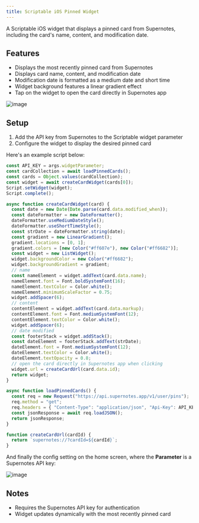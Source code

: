 ```yaml
---
title: Scriptable iOS Pinned Widget
---
```


A Scriptable iOS widget that displays a pinned card from Supernotes, including the card's name, content, and modification date.

## Features

* Displays the most recently pinned card from Supernotes
* Displays card name, content, and modification date
* Modification date is formatted as a medium date and short time
* Widget background features a linear gradient effect
* Tap on the widget to open the card directly in Supernotes app

![image](https://community.supernotes.app/uploads/default/optimized/1X/931fffab86b60a651fb201cc339f993911d46f98_2_462x1000.jpeg)

## Setup

1. Add the API key from Supernotes to the Scriptable widget parameter
2. Configure the widget to display the desired pinned card 

Here's an example script below:

```js
const API_KEY = args.widgetParameter;
const cardCollection = await loadPinnedCards();
const cards = Object.values(cardCollection);
const widget = await createCardWidget(cards[0]);
Script.setWidget(widget);
Script.complete();

async function createCardWidget(card) {
  const date = new Date(Date.parse(card.data.modified_when));
  const dateFormatter = new DateFormatter();
  dateFormatter.useMediumDateStyle();
  dateFormatter.useShortTimeStyle();
  const strDate = dateFormatter.string(date);
  const gradient = new LinearGradient();
  gradient.locations = [0, 1];
  gradient.colors = [new Color("#ff607e"), new Color("#ff6682")];
  const widget = new ListWidget();
  widget.backgroundColor = new Color("#ff6682");
  widget.backgroundGradient = gradient;
  // name
  const nameElement = widget.addText(card.data.name);
  nameElement.font = Font.boldSystemFont(16);
  nameElement.textColor = Color.white();
  nameElement.minimumScaleFactor = 0.75;
  widget.addSpacer(6);
  // content
  contentElement = widget.addText(card.data.markup);
  contentElement.font = Font.mediumSystemFont(12);
  contentElement.textColor = Color.white();
  widget.addSpacer(6);
  // date modified
  const footerStack = widget.addStack();
  const dateElement = footerStack.addText(strDate);
  dateElement.font = Font.mediumSystemFont(12);
  dateElement.textColor = Color.white();
  dateElement.textOpacity = 0.8;
  // open the card directly in Supernotes app when clicking
  widget.url = createCardUrl(card.data.id);
  return widget;
}

async function loadPinnedCards() {
  const req = new Request("https://api.supernotes.app/v1/user/pins");
  req.method = "get";
  req.headers = { "Content-Type": "application/json", "Api-Key": API_KEY };
  const jsonResponse = await req.loadJSON();
  return jsonResponse;
}

function createCardUrl(cardId) {
  return `supernotes://?cardId=${cardId}`;
}
```

And finally the config setting on the home screen, where the **Parameter** is a Supernotes API key:

![image](https://community.supernotes.app/uploads/default/optimized/1X/848e06c9e85d69af397c3ee34a3e47095ec5a10a_2_462x1000.jpeg)

## Notes

* Requires the Supernotes API key for authentication
* Widget updates dynamically with the most recently pinned card